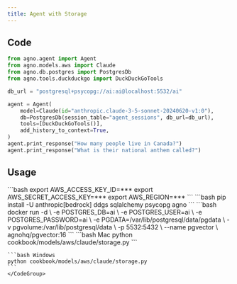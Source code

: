 ```yaml
---
title: Agent with Storage
---
```


## Code

```python cookbook/models/aws/claude/storage.py
from agno.agent import Agent
from agno.models.aws import Claude
from agno.db.postgres import PostgresDb
from agno.tools.duckduckgo import DuckDuckGoTools

db_url = "postgresql+psycopg://ai:ai@localhost:5532/ai"

agent = Agent(
    model=Claude(id="anthropic.claude-3-5-sonnet-20240620-v1:0"),
    db=PostgresDb(session_table="agent_sessions", db_url=db_url),
    tools=[DuckDuckGoTools()],
    add_history_to_context=True,
)
agent.print_response("How many people live in Canada?")
agent.print_response("What is their national anthem called?")
```

## Usage

<Steps>
  <Snippet file="create-venv-step.mdx" />

  <Step title="Set your AWS Credentials">
    ```bash
    export AWS_ACCESS_KEY_ID=***
    export AWS_SECRET_ACCESS_KEY=***
    export AWS_REGION=***
    ```
  </Step>

  <Step title="Install libraries">
    ```bash
    pip install -U anthropic[bedrock] ddgs sqlalchemy psycopg agno
    ```
  </Step>

  <Step title="Run PgVector">
    ```bash
    docker run -d \
      -e POSTGRES_DB=ai \
      -e POSTGRES_USER=ai \
      -e POSTGRES_PASSWORD=ai \
      -e PGDATA=/var/lib/postgresql/data/pgdata \
      -v pgvolume:/var/lib/postgresql/data \
      -p 5532:5432 \
      --name pgvector \
      agnohq/pgvector:16
    ```
  </Step>

  <Step title="Run Agent">
    <CodeGroup>
    ```bash Mac
    python cookbook/models/aws/claude/storage.py
    ```

    ```bash Windows
    python cookbook/models/aws/claude/storage.py
    ```
    </CodeGroup>
  </Step>
</Steps>